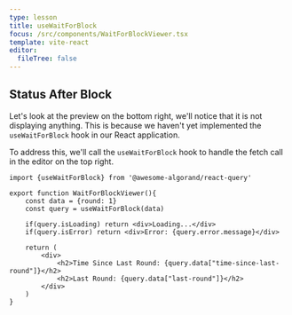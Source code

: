 ```yaml
---
type: lesson
title: useWaitForBlock
focus: /src/components/WaitForBlockViewer.tsx
template: vite-react
editor:
  fileTree: false
---
```


## Status After Block

Let's look at the preview on the bottom right, we'll notice that it is not displaying anything.
This is because we haven't yet implemented the `useWaitForBlock` hook in our React application.

To address this, we'll call the `useWaitForBlock` hook to handle the fetch call in the editor on the top right.


```tsx add={5}
import {useWaitForBlock} from '@awesome-algorand/react-query'

export function WaitForBlockViewer(){
    const data = {round: 1}
    const query = useWaitForBlock(data)

    if(query.isLoading) return <div>Loading...</div>
    if(query.isError) return <div>Error: {query.error.message}</div>

    return (
        <div>
            <h2>Time Since Last Round: {query.data["time-since-last-round"]}</h2>
            <h2>Last Round: {query.data["last-round"]}</h2>
        </div>
    )
}
```
